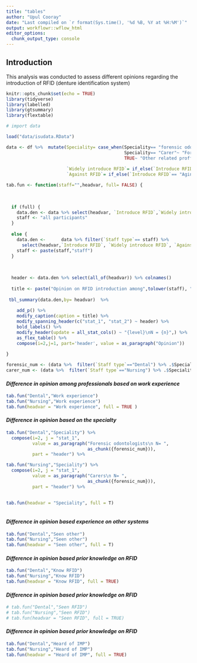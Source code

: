 ```yaml
---
title: "tables"
author: "Upul Cooray"
date: "Last compiled on `r format(Sys.time(), '%d %B, %Y at %H:%M')`"
output: workflowr::wflow_html
editor_options:
  chunk_output_type: console
---
```


## Introduction

This analysis was conducted to assess different opinions regarding the introduction of RFID (denture identification system)

```r
knitr::opts_chunk$set(echo = TRUE)
library(tidyverse)
library(labelled)
library(gtsummary)
library(flextable)

# import data

load("data/isudata.RData")


```

```r

data <- df %>%  mutate(Speciality= case_when(Speciality== "forensic odontologist"~ "Forensic odontologists/ Carer",
                                             Speciality== "Carer"~ "Forensic odontologists/ Carer",
                                             TRUE~ "Other related proffession") %>% as.factor(),
                       
                       `Widely introduce RFID`= if_else(`Introduce RFID`== "Widely introduce","Agree","Not agree") %>% as_factor(),
                       `Against RFID`= if_else(`Introduce RFID`== "Aginst RFID","Against", "Not against") %>% as_factor()) 

```

<!-- ==============================Define table function====================== -->

```r

 

tab.fun <- function(staff="",headvar, full= FALSE) {
  
  
  
  if (full) {
    data.den <- data %>% select(headvar, `Introduce RFID`,`Widely introduce RFID`, `Against RFID` ) 
    staff <- "all participants"
  } 
  
  else {
    data.den <-      data %>% filter(`Staff type`== staff) %>% 
      select(headvar,`Introduce RFID`, `Widely introduce RFID`, `Against RFID` )  
    staff <- paste(staff,"staff")
  } 
  
    
  
  header <- data.den %>% select(all_of(headvar)) %>% colnames()
  
  title <- paste("Opinion on RFID introduction among",tolower(staff), "based on",tolower(header))
  
 tbl_summary(data.den,by= headvar)  %>%  
    
    add_p() %>% 
    modify_caption(caption = title) %>% 
    modify_spanning_header(c("stat_1", "stat_2") ~ header) %>% 
    bold_labels() %>% 
    modify_header(update = all_stat_cols() ~ "{level}\nN = {n}",) %>%
    as_flex_table() %>% 
    compose(i=2,j=1, part='header', value = as_paragraph("Opinion"))
  
}

forensic_num <- (data %>%  filter(`Staff type`=="Dental") %>% .$Speciality %>%  table())[[1]]
carer_num <- (data %>%  filter(`Staff type`=="Nursing") %>% .$Speciality %>%  table())[[1]]

```


#### *Difference in opinion among professionals based on work experience*

```r

tab.fun("Dental","Work experience")
tab.fun("Nursing","Work experience")
tab.fun(headvar = "Work experience", full = TRUE )

```

#### *Difference in opinion based on the specialty*

```r
tab.fun("Dental","Speciality") %>%  
  compose(i=2, j = "stat_1",
          value = as_paragraph("Forensic odontologists\n N= ",
                               as_chunk({forensic_num})),
          part = "header") %>% 

tab.fun("Nursing","Speciality") %>%  
  compose(i=2, j = "stat_1",
          value = as_paragraph("Carers\n N= ",
                               as_chunk({forensic_num})),
          part = "header") %>% 
  

tab.fun(headvar = "Speciality", full = T)
  
```

#### *Difference in opinion based experience on other systems*

```r

tab.fun("Dental","Seen other") 
tab.fun("Nursing","Seen other") 
tab.fun(headvar = "Seen other", full = T) 


```

#### *Difference in opinion based prior knowledge on RFID*

```r

tab.fun("Dental","Know RFID") 
tab.fun("Nursing","Know RFID")
tab.fun(headvar = "Know RFID", full = TRUE)

```

#### *Difference in opinion based prior knowledge on RFID*

```r

# tab.fun("Dental","Seen RFID") 
# tab.fun("Nursing","Seen RFID")
# tab.fun(headvar = "Seen RFID", full = TRUE)

```


#### *Difference in opinion based prior knowledge on RFID*

```r

tab.fun("Dental","Heard of IMP")
tab.fun("Nursing","Heard of IMP")
tab.fun(headvar = "Heard of IMP", full = TRUE)

```




